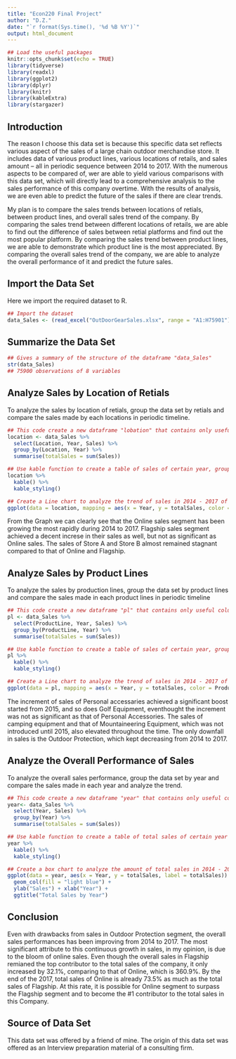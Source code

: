 ```yaml
---
title: "Econ220 Final Project"
author: "D.Z."
date: "`r format(Sys.time(), '%d %B %Y')`"
output: html_document
---
```


```r
## Load the useful packages
knitr::opts_chunk$set(echo = TRUE)
library(tidyverse)
library(readxl)
library(ggplot2)
library(dplyr)
library(knitr)
library(kableExtra)
library(stargazer)
```

## Introduction

The reason I choose this data set is because this specific data set reflects various aspect of the sales of a large chain outdoor merchandise store. It includes data of various product lines, various locations of retails, and sales amount -- all in periodic sequence between 2014 to 2017. With the numerous aspects to be compared of, wer are able to yield various comparisons with this data set, which will directly lead to a comprehensive analysis to the sales performance of this company overtime. With the results of analysis, we are even able to predict the future of the sales if there are clear trends.

My plan is to compare the sales trends between locations of retials, between product lines, and overall sales trend of the company. By comparing the sales trend between different locations of retails, we are able to find out the difference of sales between retial platforms and find out the most popular platform. By comparing the sales trend between product lines, we are able to demonstrate which product line is the most appreciated. By comparing the overall sales trend of the company, we are able to analyze the overall performance of it and predict the future sales.

## Import the Data Set

Here we import the required dataset to R.

```r
## Import the dataset
data_Sales <- (read_excel("OutDoorGearSales.xlsx", range = "A1:H75901"))
```

## Summarize the Data Set

```r
## Gives a summary of the structure of the dataframe "data_Sales"
str(data_Sales)
## 75900 observations of 8 variables
```

## Analyze Sales by Location of Retials

To analyze the sales by location of retials, group the data set by retials and compare the sales made by each locations in periodic timeline.

```r
## This code create a new dataframe "lobation" that contains only useful columns from the original dataset, which are "Location", "Year", and "Sales"
location <- data_Sales %>%
  select(Location, Year, Sales) %>%
  group_by(Location, Year) %>%
  summarise(totalSales = sum(Sales))

## Use kable function to create a table of sales of certain year, grouped by locations
location %>%
  kable() %>%
  kable_styling()

## Create a Line chart to analyze the trend of sales in 2014 - 2017 of different segments
ggplot(data = location, mapping = aes(x = Year, y = totalSales, color = Location, group = interaction(Location))) + geom_point() + geom_line() + scale_x_continuous()
```

From the Graph we can clearly see that the Online sales segment has been growing the most rapidly during 2014 to 2017. Flagship sales segment achieved a decent increse in their sales as well, but not as significant as Online sales. The sales of Store A and Store B almost remained stagnant compared to that of Online and Flagship.

## Analyze Sales by Product Lines

To analyze the sales by production lines, group the data set by product lines and compare the sales made in each product lines in periodic timeline

```r
## This code create a new dataframe "pl" that contains only useful columns from the original dataset, which are "ProductLine", "Year", and "Sales" 
pl <- data_Sales %>%
  select(ProductLine, Year, Sales) %>%
  group_by(ProductLine, Year) %>%
  summarise(totalSales = sum(Sales))

## Use kable function to create a table of sales of certain year, grouped by "ProductLine"
pl %>%
  kable() %>%
  kable_styling()

## Create a Line chart to analyze the trend of sales in 2014 - 2017 of different "ProductLine"
ggplot(data = pl, mapping = aes(x = Year, y = totalSales, color = ProductLine, group = interaction(ProductLine))) + geom_point() + geom_line() + scale_x_continuous()
```

The increment of sales of Personal accessaries achieved a significant boost started from 2015, and so does Golf Equipment, eventhought the increment was not as significant as that of Personal Accessories. The sales of camping equipment and that of Mountaineering Equipment, which was not introduced until 2015, also elevated throughout the time. The only downfall in sales is the Outdoor Protection, which kept decreasing from 2014 to 2017.

## Analyze the Overall Performance of Sales

To analyze the overall sales performance, group the data set by year and compare the sales made in each year and analyze the trend.

```r
## This code create a new dataframe "year" that contains only useful columns from the original dataset, which are "Year", and "Sales" 
year<- data_Sales %>%
  select(Year, Sales) %>%
  group_by(Year) %>%
  summarise(totalSales = sum(Sales))

## Use kable function to create a table of total sales of certain year
year %>%
  kable() %>%
  kable_styling()

## Create a box chart to analyze the amount of total sales in 2014 - 2017
ggplot(data = year, aes(x = Year, y = totalSales, label = totalSales)) + 
  geom_col(fill = "light blue") +
  ylab("Sales") + xlab("Year") + 
  ggtitle("Total Sales by Year")
```

## Conclusion

Even with drawbacks from sales in Outdoor Protection segment, the overall sales performances has been improving from 2014 to 2017. The most significant attribute to this continuous growth in sales, in my opinion, is due to the bloom of online sales. Even though the overall sales in Flagship remianed the top contributor to the total sales of the company, it only increased by 32.1%, comparing to that of Online, which is 360.9%. By the end of the 2017, total sales of Online is already 73.5% as much as the total sales of Flagship. At this rate, it is possible for Online segment to surpass the Flagship segment and to become the #1 contributor to the total sales in this Company.

## Source of Data Set

This data set was offered by a friend of mine. The origin of this data set was offered as an Interview preparation material of a consulting firm.